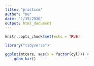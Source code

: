 ```yaml
---
title: "practice"
author: "me"
date: "1/15/2020"
output: html_document
---
```


```r
knitr::opts_chunk$set(echo = TRUE)
```
```r
library("tidyverse")
```

```r
ggplot(mtcars, aes(x = factor(cyl))) +
    geom_bar()
```

